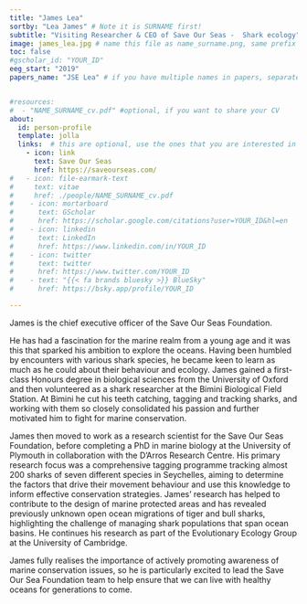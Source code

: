 ```yaml
---
title: "James Lea"
sortby: "Lea James" # Note it is SURNAME first!
subtitle: "Visiting Researcher & CEO of Save Our Seas -  Shark ecology"
image: james_lea.jpg # name this file as name_surname.png, same prefix as this file; this should be a square image 250px by 250px
toc: false
#gscholar_id: "YOUR_ID"
eeg_start: "2019"
papers_name: "JSE Lea" # if you have multiple names in papers, separated them by semicolon


#resources: 
#  - "NAME_SURNAME_cv.pdf" #optional, if you want to share your CV
about:
  id: person-profile
  template: jolla
  links:  # this are optional, use the ones that you are interested in (you need at least one, or you need to commone out this line as well)
    - icon: link
      text: Save Our Seas
      href: https://saveourseas.com/
#   - icon: file-earmark-text
#     text: vitae
#     href: ./people/NAME_SURNAME_cv.pdf
#    - icon: mortarboard
#      text: GScholar
#      href: https://scholar.google.com/citations?user=YOUR_ID&hl=en
#    - icon: linkedin
#      text: LinkedIn
#      href: https://www.linkedin.com/in/YOUR_ID
#    - icon: twitter
#      text: twitter
#      href: https://www.twitter.com/YOUR_ID
#    - text: "{{< fa brands bluesky >}} BlueSky"
#      href: https://bsky.app/profile/YOUR_ID

---
```


:::{#person-profile}
:::


James is the chief executive officer of the Save Our Seas Foundation.

He has had a fascination for the marine realm from a young age and it was this that sparked his ambition to explore the oceans. Having been humbled by encounters with various shark species, he became keen to learn as much as he could about their behaviour and ecology. James gained a first-class Honours degree in biological sciences from the University of Oxford and then volunteered as a shark researcher at the Bimini Biological Field Station. At Bimini he cut his teeth catching, tagging and tracking sharks, and working with them so closely consolidated his passion and further motivated him to fight for marine conservation.

James then moved to work as a research scientist for the Save Our Seas Foundation, before completing a PhD in marine biology at the University of Plymouth in collaboration with the D’Arros Research Centre. His primary research focus was a comprehensive tagging programme tracking almost 200 sharks of seven different species in Seychelles, aiming to determine the factors that drive their movement behaviour and use this knowledge to inform effective conservation strategies. James’ research has helped to contribute to the design of marine protected areas and has revealed previously unknown open ocean migrations of tiger and bull sharks, highlighting the challenge of managing shark populations that span ocean basins. He continues his research as part of the Evolutionary Ecology Group at the University of Cambridge.

James fully realises the importance of actively promoting awareness of marine conservation issues, so he is particularly excited to lead the Save Our Sea Foundation team to help ensure that we can live with healthy oceans for generations to come.

